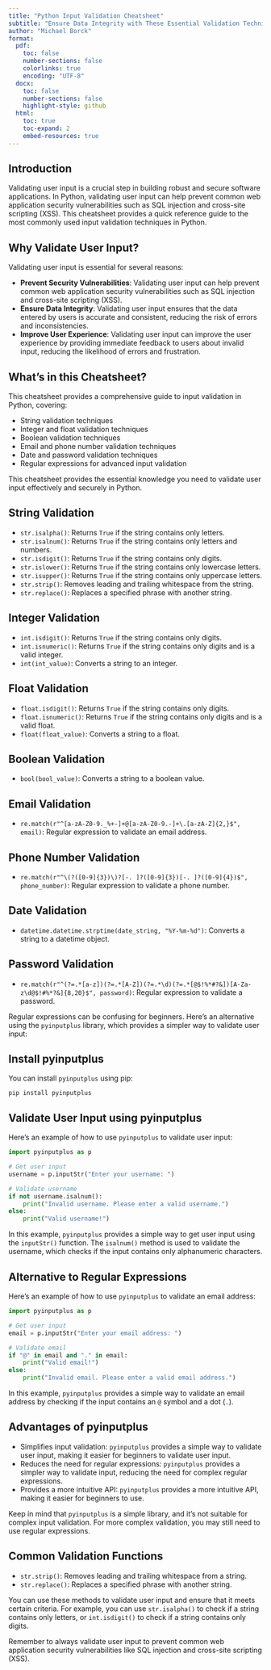 ```yaml
---
title: "Python Input Validation Cheatsheet"
subtitle: "Ensure Data Integrity with These Essential Validation Techniques"
author: "Michael Borck"
format:
  pdf:
    toc: false
    number-sections: false
    colorlinks: true
    encoding: "UTF-8"
  docx:
    toc: false
    number-sections: false
    highlight-style: github
  html:
    toc: true
    toc-expand: 2
    embed-resources: true
---
```


## Introduction

Validating user input is a crucial step in building robust and secure software applications. In Python, validating user input can help prevent common web application security vulnerabilities such as SQL injection and cross-site scripting (XSS). This cheatsheet provides a quick reference guide to the most commonly used input validation techniques in Python.

## Why Validate User Input?

Validating user input is essential for several reasons:

* **Prevent Security Vulnerabilities**: Validating user input can help prevent common web application security vulnerabilities such as SQL injection and cross-site scripting (XSS).
* **Ensure Data Integrity**: Validating user input ensures that the data entered by users is accurate and consistent, reducing the risk of errors and inconsistencies.
* **Improve User Experience**: Validating user input can improve the user experience by providing immediate feedback to users about invalid input, reducing the likelihood of errors and frustration.

## What's in this Cheatsheet?

This cheatsheet provides a comprehensive guide to input validation in Python, covering:

* String validation techniques
* Integer and float validation techniques
* Boolean validation techniques
* Email and phone number validation techniques
* Date and password validation techniques
* Regular expressions for advanced input validation

This cheatsheet provides the essential knowledge you need to validate user input effectively and securely in Python.

## String Validation

* `str.isalpha()`: Returns `True` if the string contains only letters.
* `str.isalnum()`: Returns `True` if the string contains only letters and numbers.
* `str.isdigit()`: Returns `True` if the string contains only digits.
* `str.islower()`: Returns `True` if the string contains only lowercase letters.
* `str.isupper()`: Returns `True` if the string contains only uppercase letters.
* `str.strip()`: Removes leading and trailing whitespace from the string.
* `str.replace()`: Replaces a specified phrase with another string.

## Integer Validation

* `int.isdigit()`: Returns `True` if the string contains only digits.
* `int.isnumeric()`: Returns `True` if the string contains only digits and is a valid integer.
* `int(int_value)`: Converts a string to an integer.

## Float Validation

* `float.isdigit()`: Returns `True` if the string contains only digits.
* `float.isnumeric()`: Returns `True` if the string contains only digits and is a valid float.
* `float(float_value)`: Converts a string to a float.

## Boolean Validation

* `bool(bool_value)`: Converts a string to a boolean value.

## Email Validation

* `re.match(r"^[a-zA-Z0-9._%+-]+@[a-zA-Z0-9.-]+\.[a-zA-Z]{2,}$", email)`: Regular expression to validate an email address.

## Phone Number Validation

* `re.match(r"^\(?([0-9]{3})\)?[-. ]?([0-9]{3})[-. ]?([0-9]{4})$", phone_number)`: Regular expression to validate a phone number.

## Date Validation

* `datetime.datetime.strptime(date_string, "%Y-%m-%d")`: Converts a string to a datetime object.

## Password Validation

* `re.match(r"^(?=.*[a-z])(?=.*[A-Z])(?=.*\d)(?=.*[@$!%*#?&])[A-Za-z\d@$!#%*?&]{8,20}$", password)`: Regular expression to validate a password.

Regular expressions can be confusing for beginners. Here's an alternative using the `pyinputplus` library, which provides a simpler way to validate user input:

## Install pyinputplus

You can install `pyinputplus` using pip:
```
pip install pyinputplus
```
## Validate User Input using pyinputplus

Here's an example of how to use `pyinputplus` to validate user input:
```python
import pyinputplus as p

# Get user input
username = p.inputStr("Enter your username: ")

# Validate username
if not username.isalnum():
    print("Invalid username. Please enter a valid username.")
else:
    print("Valid username!")
```
In this example, `pyinputplus` provides a simple way to get user input using the `inputStr()` function. The `isalnum()` method is used to validate the username, which checks if the input contains only alphanumeric characters.

## Alternative to Regular Expressions

Here's an example of how to use `pyinputplus` to validate an email address:
```python
import pyinputplus as p

# Get user input
email = p.inputStr("Enter your email address: ")

# Validate email
if "@" in email and "." in email:
    print("Valid email!")
else:
    print("Invalid email. Please enter a valid email address.")
```
In this example, `pyinputplus` provides a simple way to validate an email address by checking if the input contains an `@` symbol and a dot (`.`).

## Advantages of pyinputplus

* Simplifies input validation: `pyinputplus` provides a simple way to validate user input, making it easier for beginners to validate user input.
* Reduces the need for regular expressions: `pyinputplus` provides a simpler way to validate input, reducing the need for complex regular expressions.
* Provides a more intuitive API: `pyinputplus` provides a more intuitive API, making it easier for beginners to use.

Keep in mind that `pyinputplus` is a simple library, and it's not suitable for complex input validation. For more complex validation, you may still need to use regular expressions.

## Common Validation Functions

* `str.strip()`: Removes leading and trailing whitespace from a string.
* `str.replace()`: Replaces a specified phrase with another string.

You can use these methods to validate user input and ensure that it meets certain criteria. For example, you can use `str.isalpha()` to check if a string contains only letters, or `int.isdigit()` to check if a string contains only digits.

Remember to always validate user input to prevent common web application security vulnerabilities like SQL injection and cross-site scripting (XSS).
